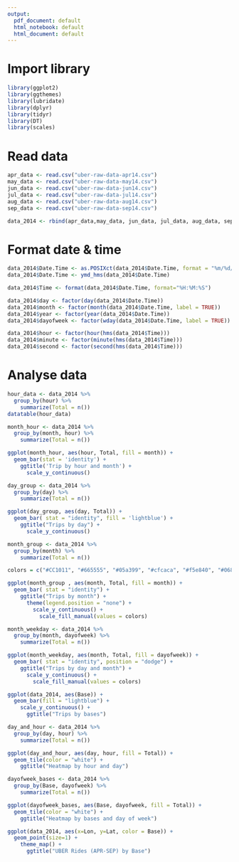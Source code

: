 ---
output:
  pdf_document: default
  html_notebook: default
  html_document: default
---
# Import library

```{r}
library(ggplot2)
library(ggthemes)
library(lubridate)
library(dplyr)
library(tidyr)
library(DT)
library(scales)
```

# Read data
```{r}
apr_data <- read.csv("uber-raw-data-apr14.csv")
may_data <- read.csv("uber-raw-data-may14.csv")
jun_data <- read.csv("uber-raw-data-jun14.csv")
jul_data <- read.csv("uber-raw-data-jul14.csv")
aug_data <- read.csv("uber-raw-data-aug14.csv")
sep_data <- read.csv("uber-raw-data-sep14.csv")

data_2014 <- rbind(apr_data,may_data, jun_data, jul_data, aug_data, sep_data)
```

# Format date & time
```{r}
data_2014$Date.Time <- as.POSIXct(data_2014$Date.Time, format = "%m/%d/%Y %H:%M:%S")
data_2014$Date.Time <- ymd_hms(data_2014$Date.Time)

data_2014$Time <- format(data_2014$Date.Time, format="%H:%M:%S")
```

```{r}
data_2014$day <- factor(day(data_2014$Date.Time))
data_2014$month <- factor(month(data_2014$Date.Time, label = TRUE))
data_2014$year <- factor(year(data_2014$Date.Time))
data_2014$dayofweek <- factor(wday(data_2014$Date.Time, label = TRUE))

data_2014$hour <- factor(hour(hms(data_2014$Time)))
data_2014$minute <- factor(minute(hms(data_2014$Time)))
data_2014$second <- factor(second(hms(data_2014$Time)))
```

# Analyse data
```{r}
hour_data <- data_2014 %>%
  group_by(hour) %>%
    summarize(Total = n()) 
datatable(hour_data)
```

```{r}
month_hour <- data_2014 %>%
  group_by(month, hour) %>%
    summarize(Total = n())
```

```{r}
ggplot(month_hour, aes(hour, Total, fill = month)) +
  geom_bar(stat = 'identity') +
    ggtitle('Trip by hour and month') +
      scale_y_continuous()
```

```{r}
day_group <- data_2014 %>%
  group_by(day) %>%
    summarize(Total = n()) 
```

```{r}
ggplot(day_group, aes(day, Total)) + 
  geom_bar( stat = "identity", fill = 'lightblue') +
    ggtitle("Trips by day") +
      scale_y_continuous()
```

```{r}
month_group <- data_2014 %>%
  group_by(month) %>%
    summarize(Total = n()) 
```

```{r}
colors = c("#CC1011", "#665555", "#05a399", "#cfcaca", "#f5e840", "#0683c9", "#e075b0")

ggplot(month_group , aes(month, Total, fill = month)) + 
  geom_bar( stat = "identity") +
    ggtitle("Trips by month") +
      theme(legend.position = "none") +
        scale_y_continuous() +
          scale_fill_manual(values = colors)
```

```{r}
month_weekday <- data_2014 %>%
  group_by(month, dayofweek) %>%
    summarize(Total = n())
```

```{r}
ggplot(month_weekday, aes(month, Total, fill = dayofweek)) + 
  geom_bar( stat = "identity", position = "dodge") +
    ggtitle("Trips by day and month") +
      scale_y_continuous() +
        scale_fill_manual(values = colors)
```

```{r}
ggplot(data_2014, aes(Base)) + 
  geom_bar(fill = "lightblue") +
    scale_y_continuous() +
      ggtitle("Trips by bases")
```

```{r}
day_and_hour <- data_2014 %>%
  group_by(day, hour) %>%
    summarize(Total = n())
```

```{r}
ggplot(day_and_hour, aes(day, hour, fill = Total)) +
  geom_tile(color = "white") +
    ggtitle("Heatmap by hour and day")
```

```{r}
dayofweek_bases <- data_2014 %>%
  group_by(Base, dayofweek) %>%
    summarize(Total = n()) 
```

```{r}
ggplot(dayofweek_bases, aes(Base, dayofweek, fill = Total)) +
  geom_tile(color = "white") +
    ggtitle("Heatmap by bases and day of week")
```

```{r}
ggplot(data_2014, aes(x=Lon, y=Lat, color = Base)) +
  geom_point(size=1) +
    theme_map() +
      ggtitle("UBER Rides (APR-SEP) by Base")
```
